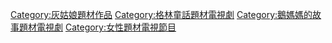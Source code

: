 [[Category:灰姑娘題材作品|Category:灰姑娘題材作品]]
[[Category:格林童話題材電視劇|Category:格林童話題材電視劇]]
[[Category:鵝媽媽的故事題材電視劇|Category:鵝媽媽的故事題材電視劇]]
[[Category:女性題材電視節目|Category:女性題材電視節目]]